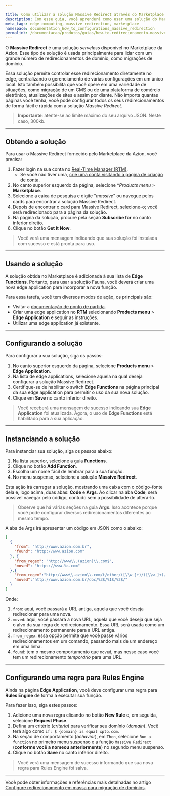 ```yaml
---

title: Como utilizar a solução Massive Redirect através do Marketplace da Azion
description: Com esse guia, você aprenderá como usar uma solução do Marketplace da Azion para redirecionar seus domínios.
meta_tags: edge computing, massive redirection, marketplace
namespace: documentation_how_to_configurations_massive_redirection
permalink: /documentacao/produtos/guias/how-to-redirecionamento-massivo/
---
```


O **Massive Redirect** é uma solução *serveless* disponível no Marketplace da Azion. Esse tipo de solução é usada principalmente para lidar com um grande número de redirecionamentos de domínio, como migrações de domínio.

Essa solução permite controlar esse redirecionamento diretamente no edge, centralizando o gerenciamento de várias configurações em um único local. Isto também possibilita que você opere em uma variedade de situações, como migração de um CMS ou de uma plataforma de comércio eletrônico, atualizações de sites e assim por diante. Não importa quantas páginas você tenha, você pode configurar todos os seus redirecionamentos de forma fácil e rápida com a solução *Massive Redirect*.

> **Importante**: atente-se ao limite máximo do seu arquivo JSON. Neste caso, 300kb.

---

## Obtendo a solução

Para usar o Massive Redirect fornecido pelo Marketplace da Azion, você precisa:
1. Fazer login na sua conta no [Real-Time Manager (RTM)](https://manager.azion.com/).
    - Se você não tiver uma, [crie uma conta visitando a página de criação de conta](/pt-br/documentacao/produtos/gestao-de-contas/criar-conta/).
2. No canto superior esquerdo da página, selecione **Products menu* > **Marketplace**.
3. Selecione a caixa de pesquisa e digite "*massive*" ou navegue pelos cards para encontrar a solução Massive Redirect.
3. Depois de encontrar o card para Massive Redirect, selecione-o; você será redirecionado para a página da solução.
4. Na página da solução, procure pela seção **Subscribe for** no canto inferior direito.
5. Clique no botão **Get It Now**.

> Você verá uma mensagem indicando que sua solução foi instalada com sucesso e está pronta para uso.

---

## Usando a solução

A solução obtida no Marketplace é adicionada à sua lista de **Edge Functions**. Portanto, para usar a solução Fauna, você deverá criar uma nova edge application para incorporar a nova função.

Para essa tarefa, você tem diversos modos de ação, os principais são:

- Visitar a [documentação de ponto de partida](/pt-br/documentacao/produtos/ponto-de-partida/). 
- Criar uma edge application no **RTM** selecionando **Products menu** > **Edge Application** e seguir as instruções.
- Utilizar uma edge application já existente.

---

## Configurando a solução

Para configurar a sua solução, siga os passos:
1. No canto superior esquerdo da página, selecione **Products menu** > **Edge Application**.
2. Na lista de edge applications, selecione aquela na qual deseja configurar a solução Massive Redirect.
3. Certifique-se de habilitar o switch **Edge Functions** na página principal da sua edge application para permitir o uso da sua nova solução.
4. Clique em **Save** no canto inferior direito.

> Você receberá uma mensagem de sucesso indicando sua **Edge Application** foi atualizada. Agora, o uso de **Edge Functions** está habilitado para a sua aplicação.

---

## Instanciando a solução

Para instanciar sua solução, siga os passos abaixo:

1. Na lista superior, selecione a guia **Functions**.
2. Clique no botão **Add Function**.
3. Escolha um nome fácil de lembrar para a sua função.
4. No menu suspenso, selecione a solução **Massive Redirect**.

Esta ação irá carregar a solução, mostrando uma caixa com o código-fonte dela e, logo acima, duas abas: **Code** e **Args**. Ao clicar na aba **Code**, será possível navegar pelo código, contudo sem a possibilidade de alterá-lo. 

> Observe que há várias seções na guia **Args**. Isso acontece porque você pode configurar diversos redirecionamentos diferentes ao mesmo tempo.

A aba de Args irá apresentar um código em JSON como o abaixo:

```json
[
  {
    "from": "http://www.azion.com.br",
    "found": "http://www.azion.com"
  }, {
    "from_regex": "http://www\\.(azion)\\.com$",
    "moved": "https://www.%s.com"
  },{
    "from_regex":"http://www\\.azion\\.com/t/other/([\\w_]+)/([\\w_]+)/([\\w_]+)/$",
    "moved":"http://www.azion.com.br/doc/%3$/%1$/%2$/"
  }
]
```


Onde:
1. `from`: aqui, você passará a URL antiga, aquela que você deseja redirecionar para uma nova.
2. `moved`: aqui, você passará a nova URL, aquela que você deseja que seja o alvo da sua regra de redirecionamento. Essa URL será usada como um redirecionamento permanente para a URL antiga.
3. `from_regex`: essa opção permite que você passe vários redirecionamentos em um comando, passando mais de um endereço em uma linha.
4. `found`: tem o mesmo comportamento que `moved`, mas nesse caso você tem um redirecionamento *temporário* para uma URL.

---

## Configurando uma regra para Rules Engine

Ainda na página **Edge Application**, você deve configurar uma regra para **Rules Engine** de forma a executar sua função.

Para fazer isso, siga estes passos:

1. Adicione uma nova regra clicando no botão **New Rule** e, em seguida, selecione **Request Phase**.
2. Defina um critério (*criteria*) para verificar seu domínio (*domain*). Você terá algo como `if: $ {domain} is equal xpto.com`.
3. Na seção de comportamento (*behavior*), em `Then`, selecione `Run a function` no primeiro menu suspenso e a função `Massive Redirect` (**conforme você a nomeou anteriormente**) no segundo menu suspenso.
4. Clique no botão **Save** no canto inferior direito.

> Você verá uma mensagem de sucesso informando que sua nova regra para Rules Engine foi salva.

---

Você pode obter informações e referências mais detalhadas no artigo [Configure redirecionamento em massa para migração de domínios](/pt-br/documentacao/produtos/guias/massive-redirect/).


